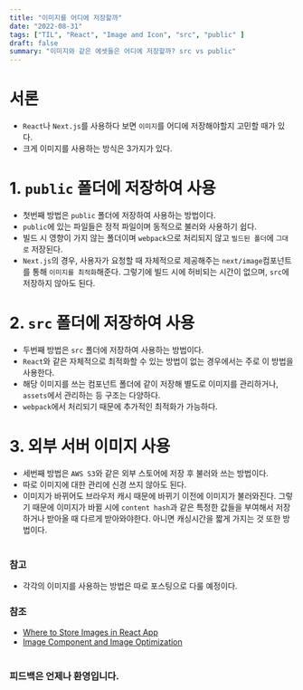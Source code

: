 ```yaml
---
title: "이미지를 어디에 저장할까"
date: "2022-08-31"
tags: ["TIL", "React", "Image and Icon", "src", "public" ]
draft: false
summary: "이미지와 같은 에셋들은 어디에 저장할까? src vs public"
---
```

# 서론

- `React`나 `Next.js`를 사용하다 보면 `이미지`를 어디에 저장해야할지 고민할 때가 있다.
- 크게 이미지를 사용하는 방식은 3가지가 있다.

# 1. `public` 폴더에 저장하여 사용

- 첫번째 방법은 `public` 폴더에 저장하여 사용하는 방법이다.
- `public`에 있는 파일들은 정적 파일이며 동적으로 불러와 사용하기 쉽다.
- 빌드 시 영향이 가지 않는 폴더이며 `webpack`으로 처리되지 않고 `빌드된 폴더`에 `그대로` 저장된다.
- `Next.js`의 경우, 사용자가 요청할 때 자체적으로 제공해주는 `next/image`컴포넌트를 통해 `이미지를 최적화`해준다. 그렇기에 빌드 시에 허비되는 시간이 없으며, `src`에 저장하지 않아도 된다.


# 2. `src` 폴더에 저장하여 사용

- 두번째 방법은 `src` 폴더에 저장하여 사용하는 방법이다.
- `React`와 같은 자체적으로 최적화할 수 있는 방법이 없는 경우에서는 주로 이 방법을 사용한다.
- 해당 이미지를 쓰는 컴포넌트 폴더에 같이 저장해 별도로 이미지를 관리하거나, `assets`에서 관리하는 등 구조는 다양하다.
- `webpack`에서 처리되기 때문에 추가적인 최적화가 가능하다.


# 3. 외부 서버 이미지 사용

- 세번째 방법은 `AWS S3`와 같은 외부 스토어에 저장 후 불러와 쓰는 방법이다.
- 따로 이미지에 대한 관리에 신경 쓰지 않아도 된다.
- 이미지가 바뀌어도 브라우저 캐시 때문에 바뀌기 이전에 이미지가 불러와진다. 그렇기 때문에 이미지가 바뀔 시에 `content hash`과 같은 특정한 값들을 부여해서 저장하거나 받아올 때 다르게 받아와야한다. 아니면 캐싱시간을 짧게 가지는 것 또한 방법이다.

#

### 참고
- 각각의 이미지를 사용하는 방법은 따로 포스팅으로 다룰 예정이다.

### 참조
- [Where to Store Images in React App](https://www.upbeatcode.com/react/where-to-store-images-in-react-app/)
- [Image Component and Image Optimization](https://nextjs.org/docs/basic-features/image-optimization#local-images)

#

### 피드백은 언제나 환영입니다.